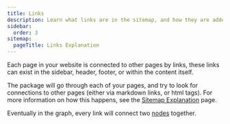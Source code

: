 ```yaml
---
title: Links
description: Learn what links are in the sitemap, and how they are added.
sidebar:
  order: 3
sitemap:
  pageTitle: Links Explanation
---
```


Each page in your website is connected to other pages by links,
these links can exist in the sidebar, header, footer, or within the content itself.

The package will go through each of your pages, and try to look for connections
to other pages (either via markdown links, or html tags). For more information on how this
happens, see the [Sitemap Explanation](/starlight-site-graph/concepts/sitemap) page.

Eventually in the graph, every link will connect two [nodes](/starlight-site-graph/concepts/nodes) together.

